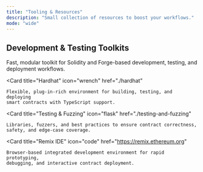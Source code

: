 ```yaml
---
title: "Tooling & Resources"
description: "Small collection of resources to boost your workflows."
mode: "wide"
---
```


## Development & Testing Toolkits

<CardGroup cols={2}>
  <Card
    title="Foundry"
    icon="hammer"
    href="./foundry"
  >
    Fast, modular toolkit for Solidity and Forge-based development, testing, and
    deployment workflows.
  </Card>

  <Card
    title="Hardhat"
    icon="wrench"
    href="./hardhat"
  >
    Flexible, plug-in-rich environment for building, testing, and deploying
    smart contracts with TypeScript support.
  </Card>

  <Card
    title="Testing & Fuzzing"
    icon="flask"
    href="./testing-and-fuzzing"
  >
    Libraries, fuzzers, and best practices to ensure contract correctness,
    safety, and edge-case coverage.
  </Card>

  <Card
    title="Remix IDE"
    icon="code"
    href="https://remix.ethereum.org"
  >
    Browser-based integrated development environment for rapid prototyping,
    debugging, and interactive contract deployment.
  </Card>
</CardGroup>
